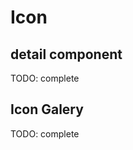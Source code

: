 

<Meta title="Atoms/Icon" component={Icon} />

# Icon

## detail component

TODO: complete

<Preview>
  <Story
    name="default"
    parameters={{ decorators: [withKnobs, withA11y] }}
  >
    <Wrapper
      name="Alicorn"
      size={select("Size", ["1x", "2x", "3x", "4x", "5x"], "4x")}
      color={color("Color", "#2C3357")}
    />
  </Story>
</Preview>

<Props of={Icon} />

## Icon Galery

TODO: complete

<Preview>
  <Story name="Icon Galery">
    <WrapGrid />
  </Story>
</Preview>

